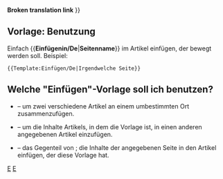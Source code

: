 <noinclude>'''Broken translation link'''{{en/-}}</noinclude>
{{de/Ambox| Typ   = Bewegen
| Bild  = mergeto.png
| Text  =  {{#IF: {{{1|}}} |Es wurde vorgeschlagen, dass dieser Artikel oder dieser Teil in ''[[Main/en/{{NAMESPACE}}:{{{1}}}|{{{1}}}]]'' ([[Main/en/{{NAMESPACE}} talk:{{{1}}}|Diskutieren]]) <span class="plainlinks">[http://en.wikipedia.org/wiki/Wikipedia:Merging eingefügt]</span> werden soll.<!--
                            -->  | Keine Seite wurde vorgeschlagen. Bitte diese Vorlage löschen oder aktualisieren.
}} }}<includeonly>{{{2|[[Category:en/Articles to be merged|{{PAGENAME}}]]}}}</includeonly><noinclude>

==Vorlage: Benutzung==
Einfach <nowiki>{{</nowiki>'''Einfügenin/De'''|'''Seitenname'''<nowiki>}}</nowiki> im Artikel einfügen, der bewegt werden soll. Beispiel:
<pre>{{Template:Einfügen/De|Irgendwelche Seite}}</pre>

== Welche "Einfügen"-Vorlage soll ich benutzen? ==
* {{s|Einfügen/De}} &ndash; um zwei verschiedene Artikel an einem umbestimmten Ort zusammenzufügen.
* {{s|Einfügenin/De}} &ndash; um die Inhalte Artikels, in dem die Vorlage ist, in einen anderen angegebenen Artikel einzufügen.
* {{s|Einfügenvon/De}} &ndash; das Gegenteil von {{s|Einfügenin/De}}; die Inhalte der angegebenen Seite in den Artikel einfügen, der diese Vorlage hat.

[[Category:de/Vorlagen|E]][[Category:de/Message-Boxen|E]]</noinclude>